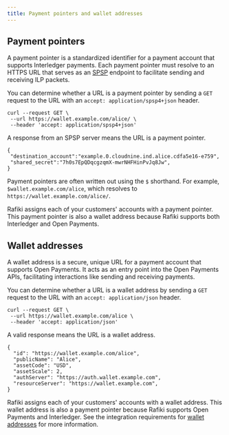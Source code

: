 ```yaml
---
title: Payment pointers and wallet addresses
---
```


## Payment pointers

A payment pointer is a standardized identifier for a payment account that supports Interledger payments. Each payment pointer must resolve to an HTTPS URL that serves as an [SPSP](/overview/concepts/interledger#simple-payment-setup-protocol-spsp) endpoint to facilitate sending and receiving ILP packets.

You can determine whether a URL is a payment pointer by sending a `GET` request to the URL with an `accept: application/spsp4+json` header.

```http title="Example request"
curl --request GET \
 --url https://wallet.example.com/alice/ \
 --header 'accept: application/spsp4+json'
```

A response from an SPSP server means the URL is a payment pointer.

```http title="Example response"
{
 "destination_account":"example.0.cloudnine.ind.alice.cdfa5e16-e759",
 "shared_secret":"7h0s7EpQDqcgzqmX-mwrNHFHinPvJq8Jw",
}
```

Payment pointers are often written out using the `$` shorthand. For example, `$wallet.example.com/alice`, which resolves to `https://wallet.example.com/alice/`.

Rafiki assigns each of your customers' accounts with a payment pointer. This payment pointer is also a wallet address because Rafiki supports both Interledger and Open Payments.

## Wallet addresses

A wallet address is a secure, unique URL for a payment account that supports Open Payments. It acts as an entry point into the Open Payments APIs, facilitating interactions like sending and receiving payments.

You can determine whether a URL is a wallet address by sending a `GET` request to the URL with an `accept: application/json` header.

```http title="Example request"
curl --request GET \
 --url https://wallet.example.com/alice \
 --header 'accept: application/json'
```

A valid response means the URL is a wallet address.

```http title="Example response"
{
  "id": "https://wallet.example.com/alice",
  "publicName": "Alice",
  "assetCode": "USD",
  "assetScale": 2,
  "authServer": "https://auth.wallet.example.com",
  "resourceServer": "https://wallet.example.com",
}
```

Rafiki assigns each of your customers' accounts with a wallet address. This wallet address is also a payment pointer because Rafiki supports Open Payments and Interledger. See the integration requirements for [wallet addresses](/integration/requirements/wallet-addresses) for more information.
